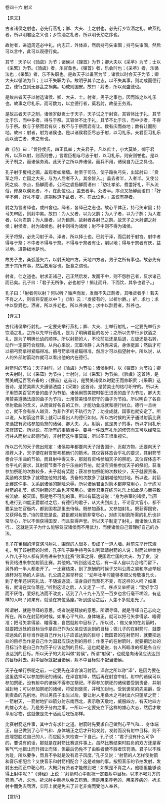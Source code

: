 

卷四十六 射义

【原文】

古者诸侯之射也，必先行燕礼；卿、大夫、士之射也，必先行乡饮酒之礼。故燕礼者，所以明君臣之义也；乡饮酒之礼者，所以明长幼之序也。

故射者，进退周还必中礼，内志正，外体直，然后持弓矢审固；持弓矢审固，然后可以言中，此可以观德行矣。

其节：天子以《驺虞》为节；诸侯以《狸首》为节；卿大夫以《采苹》为节；士以《采繁》为节。《驺虞》者，乐官备也，《狸首》者，乐会时也；《采苹》者，乐循法也；《采繁》者，乐不失职也。是故天子以备官为节；诸侯以时会天子为节；卿大夫以循法为节；士以不失职为节。故明乎其节之志，以不失其事，则功成而德行立，德行立则无暴乱之祸矣。功成则国安。故曰：射者，所以观盛德也。

是故古者天子以射选诸侯、卿、大夫、士。射者，男子之事也，因而饰之以礼乐也。故事之尽礼乐，而可数为，以立德行者，莫若射，故圣王务焉。

是故古者天子之制，诸侯岁献贡士于天子，天子试之于射宫。其容体比于礼，其节比于乐，而中多者，得与于祭。其容体不比于礼，其节不比于乐，而中少者，不得与于祭。数与于祭而君有庆；数不与于祭而君有让。数有庆而益地；数有让而削地。故曰：射者，射为诸侯也。是以诸侯君臣尽志于射，以习礼乐。夫君臣习礼乐而以流亡者，未之有也。

故《诗》曰：「曾孙侯氏，四正具举；大夫君子，凡以庶士，小大莫处，御于君所，以燕以射，则燕则誉。」言君臣相与尽志于射，以习礼乐，则安则誉也。是以天子制之，而诸侯务焉。此天子之所以养诸侯，而兵不用，诸侯自为正之具也。

孔子射于矍相之圃，盖观者如堵墙。射至于司马，使子路执弓矢，出延射曰：「贲军之将，亡国之大夫，与为人后者不入，其余皆入。」盖去者半，入者半。又使公罔之裘、序点，扬觯而语，公罔之裘扬觯而语曰：「幼壮孝弟，耆耋好礼，不从流俗，修身以俟死者，不，在此位也。」盖去者半，处者半。序点又扬觯而语曰：「好学不倦，好礼不变，旄期称道不乱者，不，在此位也。」盖仅有存者。

射之为言者绎也，或曰舍也。绎者，各绎己之志也。故心平体正，持弓矢审固；持弓矢审固，则射中矣。故曰：为人父者，以为父鹄；为人子者，以为子鹄；为人君者，以为君鹄；为人臣者，以为臣鹄。故射者各射己之鹄。故天子之大射谓之射侯；射侯者，射为诸侯也。射中则得为诸侯；射不中则不得为诸侯。

天子将祭，必先习射于泽。泽者，所以择士也。已射于泽，而后射于射宫。射中者得与于祭；不中者不得与于祭。不得与于祭者有让，削以地；得与于祭者有庆，益以地。进爵绌地是也。

故男子生，桑弧蓬矢六，以射天地四方。天地四方者，男子之所有事也。故必先有志于其所有事，然后敢用谷也。饭食之谓也。

射者，仁之道也。射求正诸己，己正然后发，发而不中，则不怨胜己者，反求诸己而已矣。孔子曰：「君子无所争，必也射乎！揖让而升，下而饮，其争也君子。」

孔子曰：「射者何以射？何以听？循声而发，发而不失正鹄者，其唯贤者乎！若夫不肖之人，则彼将安能以中？」《诗》云：「发彼有的，以祈尔爵。」祈，求也；求中以辞爵也。酒者，所以养老也，所以养病也；求中以辞爵者，辞养也。

【译文】

古代诸侯举行射礼，一定要先举行燕礼；卿、大夫、士举行射礼，一定要先举行乡饮酒之礼。之所以先举行燕礼，是为了明确君臣的名分；之所以先举行乡饮酒之礼，是为了明确长幼的顺序。所以射箭的人，不论前进还是后退，左旋还是右转，动作一定要符合规矩。从内心来说，沉着冷静；从外表来说，身体挺直；然后才可以把弓箭拿得紧瞄得准。把弓箭拿得紧瞄得准，然后才可以指望射中。所以说，从人的外部射箭动作就可以看出他的内在德行。

射箭时的节拍：天子射时，以《验虞》为节拍；诸侯射时，以《狸首》为节拍；卿大夫射时，以《采茹》为节拍；士射时，以《采繁》为节拍。《验虞》这首诗，是赞美朝廷百官齐备的；《狸首》这首诗，是赞美诸侯以时勤王而修职贡；《采薪》这首诗，是赞美卿大夫遵循法度；《采繁》这首诗，是赞美士的格尽职守的。所以天子用赞美百官齐备的曲子为节拍，诸侯用赞美按时朝王进贡的曲子为节拍，卿大夫用赞美遵循法度的曲子为节拍，士用赞美惜尽职守的曲子为节拍。所以明白了各自伴射歌曲的含义，从而做好各自的工作，才能功业成就和德行树立。德行一旦树立，就不会有杀人越货、为非作歹的不轨行为了；功业成就，国家也就安定了。所以说，从射箭这件事上就可以看出人的德行如何。所以古时候的天子通过射箭比赛来选拔有资格参加助祭的诸侯、卿大夫、大。射箭，这是男子的事，所以才用礼乐来修饰它。所以说，在所有的事情当中，要寻一件既有礼乐的修饰而又可以经常进行并从而树立起德行的，非射箭这件事莫属，所以圣王很重视它。

所以古代的天子做出规定：诸侯每年都要向天子报告国计、贡献方物，还要向天子推荐人才，天子便在射宫里考核他们的箭术。其仪容体态合乎礼的要求，其射箭节奏合乎乐曲的节拍，而且射中得又多，那就有资格参加天子的祭祀。其仪容体态不合乎礼的要求，其射箭节奏不合乎乐曲的节拍，就没有资格参加天子的祭祀。获准参加祭祀的次数较多，夫子就有奖励；获准参加祭祀的次数较少，天子就要责备。奖励的次数多了就增加他的封地，责备的次数多了就削减他的封地。所以说，射箭比赛这件事，关系到诸侯的黝险荣辱。所以诸侯君臣对箭术都非常用心，对于练习射箭的礼节、练习射箭的乐曲也非常用心。诸侯君臣在练习礼乐上如此尽心而导致被流放、被灭国，那是绝不可能的事。所以有篇逸诗说：“身为宗室的诸侯，’当燕礼进行到四度正爵献过之后，有德行的君子，从大夫到众士，不论官大官小，都不要呆坐在官衙内，都到国君那里去侍候。既参加燕礼，又参加射礼。既获得国安，又获得名誉。”诗的意思是说，君臣都对射箭非常尽心，对练习射箭所需的礼乐也非常尽心，所以不但获得国安，而且获得声誉。所以天子制定了射礼，而诸侯认真实行。．这就是天子为什么能够驾驭诸侯而不用武力，而使诸侯自己管理好自己的办法。

孔子在矍相的泽宫演习射礼，围观的人很多，形成了一道人墙。射前先举行饮酒礼，到了该射箭的时候，孔子叫子路手持弓矢出列延请射箭的人说：财而过继给他人作儿子的人都有资格进来参加比赛“败军之将、便国君亡国的大夫、为了贪，没有资格进来参加射箭比赛。其他的。”听到这话之后，有一半人自以为合格而留下，另外的一半人都走开了。一比赛结束，到了旅酬的时候子又叫公周之裘和序点举起酒杯对在场的人讲话。孔公周之裘举杯说：“幼年壮年时能够孝顺父母敬事兄长，到了老年还讲究礼法，不随波逐流，洁身自好而至死不变，有这样的人吗？如果有，就请在宾位落座。”听到这话之后，人又走了一半。序点又举杯说：“爱好学习而不厌倦，爱好礼法而不改变，活到了八十九十乃至一百岁也言行毫不糊涂，有这样的人吗？如果有，就请在宾位落座。”听到这话之后，人差不多就走光了。

所谓射，就是寻绎的意思，或者说是释放的意思。所谓寻绎，就是寻绎自己志向之所在。所以在射箭的时候，如果心平气和，身体端正，就可以把弓矢拿得紧、瞄得准；把弓矢拿得紧、瞄得准，自然就射中目标了。所以说，：做父亲的在射箭时，就要把远处的目标当作是自己作为父亲应该达到的目标；做儿子的在射箭时，就要把远处的目标当作是自己作为儿子应该达到的目标；做国君的在射箭时，就要把远处的目标当作是自己作为国君应该达到的目标；作臣子的在射箭时，就要把远处的目标当作是自己作为臣子应该达到的目标。这也就是说，各人所瞄准的都是各自应该达到的目标。所以天子的大射叫做“射侯”。所谓“射侯”，也就是向诸侯应该达到的目标射去。射中目标就配当诸侯，射不中目标就不配当诸侯。

天子在举行祭祀之前，一定要先在泽宫演习射箭。泽宫之所以称“泽”，是因为要在这里选择可以参加祭祀的诸侯。在泽宫射毕，然后再在射宫中射。射中的诸侯可以参加祭祀，没有射中的诸侯不得参加祭祀。不得参加祭祀的诸侯要受到责备，并削减封地；可以参加祭祀的诸侯，将受到褒奖，并增加封地。受到褒奖的先进爵，受到责备的先削地。所以男孩子出生以后，要让射人用桑木之弓射出六只蓬草之箭：一箭射天，一箭射地犷四箭分射东南西北，表示敬天敬地，威服四方。有天地四方的雄心大志，乃是男子分内之事。一所以一定要先立下这样的雄心大志，然后才敢享用谷物，这就像是先干活而后吃饭那样。

比赛射箭这件事，其中含有求仁之道。射箭时先要求自己做到心平气和、、身体端正，自己做到了心平气和、身体端正之后才开始发射。发射而没有射中目标，则不应埋怨胜过自己的人，而应回头来检查一下自己。孔子说：“君子没有什么可争的，要说有的话，那就是在射箭比赛这件事上。虽然比赛结束时胜负的双方还是客客气气地揖让而升揖让而降，但最后仍免不了由胜者使不胜者饮罚酒。君子以不胜为耻，所以要争，而且不争就是没有君子风度。”孔子又说：“射箭的人怎样使射箭和音乐相配合？又使音乐和射箭相配合？这是难做的事。按照音乐的节拍发射，发射出去而正中靶心的，大概只有贤者才能做到吧！如果是不肖之人，他哪里能够谈得上射中呢？”《诗经》上说：“射箭时心中默祝一定要射中目标，以求不喝对方的罚酒。”祈，求也。祈求射中目标以免去罚酒。酒是用来养老的，用来养病的。祈求射中而免去罚酒，实际上就是免去了非老非病而受他人奉养。

【赏析】

